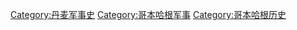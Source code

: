 [[Category:丹麦军事史|Category:丹麦军事史]]
[[Category:哥本哈根军事|Category:哥本哈根军事]]
[[Category:哥本哈根历史|Category:哥本哈根历史]]
